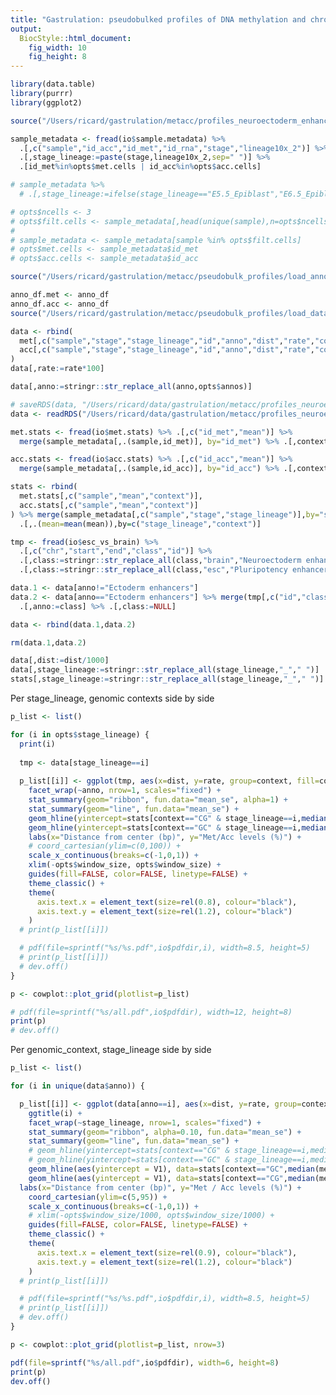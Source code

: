 ```yaml
---
title: "Gastrulation: pseudobulked profiles of DNA methylation and chromatin accessibility"
output: 
  BiocStyle::html_document: 
    fig_width: 10
    fig_height: 8
---
```


```r
library(data.table)
library(purrr)
library(ggplot2)
```

<!-- Define I/O and options -->
```r
source("/Users/ricard/gastrulation/metacc/profiles_neuroectoderm_enhancers/load_settings.R")
```

<!-- Load sample metadata -->
```r
sample_metadata <- fread(io$sample.metadata) %>%
  .[,c("sample","id_acc","id_met","id_rna","stage","lineage10x_2")] %>%
  .[,stage_lineage:=paste(stage,lineage10x_2,sep=" ")] %>%
  .[id_met%in%opts$met.cells | id_acc%in%opts$acc.cells]
```

<!-- Merge E5.5 and E6.5 epiblast -->
```r
# sample_metadata %>% 
  # .[,stage_lineage:=ifelse(stage_lineage=="E5.5_Epiblast","E6.5_Epiblast",stage_lineage)]
```

<!-- (ONLY FOR TESTING) Subset cells to reduce memory burden -->
```r
# opts$ncells <- 3
# opts$filt.cells <- sample_metadata[,head(unique(sample),n=opts$ncells),by="stage_lineage"] %>% .$V1
# 
# sample_metadata <- sample_metadata[sample %in% opts$filt.cells]
# opts$met.cells <- sample_metadata$id_met
# opts$acc.cells <- sample_metadata$id_acc
```

<!-- Load genomic contexts -->
```r
source("/Users/ricard/gastrulation/metacc/pseudobulk_profiles/load_annotations.R")
```

<!-- Load data -->
```r
anno_df.met <- anno_df
anno_df.acc <- anno_df
source("/Users/ricard/gastrulation/metacc/pseudobulk_profiles/load_data.R")
```

<!-- Merge DNA methylation and chromatin acessibility data -->
```r
data <- rbind(
  met[,c("sample","stage","stage_lineage","id","anno","dist","rate","context")],
  acc[,c("sample","stage","stage_lineage","id","anno","dist","rate","context")]
)
data[,rate:=rate*100]
```

<!-- Rename genomic contexts -->
```r
data[,anno:=stringr::str_replace_all(anno,opts$annos)]
```

```r
# saveRDS(data, "/Users/ricard/data/gastrulation/metacc/profiles_neuroectoderm_enhancers/data.rds")
data <- readRDS("/Users/ricard/data/gastrulation/metacc/profiles_neuroectoderm_enhancers/data.rds")
```

<!-- Load genome-wide global methylation and accessibility rates -->
```r
met.stats <- fread(io$met.stats) %>% .[,c("id_met","mean")] %>%
  merge(sample_metadata[,.(sample,id_met)], by="id_met") %>% .[,context:="CG"]

acc.stats <- fread(io$acc.stats) %>% .[,c("id_acc","mean")] %>%
  merge(sample_metadata[,.(sample,id_acc)], by="id_acc") %>% .[,context:="GC"]

stats <- rbind(
  met.stats[,c("sample","mean","context")],
  acc.stats[,c("sample","mean","context")]
) %>% merge(sample_metadata[,c("sample","stage","stage_lineage")],by="sample") %>%
  .[,.(mean=mean(mean)),by=c("stage_lineage","context")]
```

<!-- Split ectoderm enhancers into Midbrain or Pluripotency -->
```r
tmp <- fread(io$esc_vs_brain) %>% 
  .[,c("chr","start","end","class","id")] %>%
  .[,class:=stringr::str_replace_all(class,"brain","Neuroectoderm enhancers")] %>%
  .[,class:=stringr::str_replace_all(class,"esc","Pluripotency enhancers")]

data.1 <- data[anno!="Ectoderm enhancers"]
data.2 <- data[anno=="Ectoderm enhancers"] %>% merge(tmp[,c("id","class")], by="id") %>% 
  .[,anno:=class] %>% .[,class:=NULL]

data <- rbind(data.1,data.2)

rm(data.1,data.2)
```

```r
data[,dist:=dist/1000]
data[,stage_lineage:=stringr::str_replace_all(stage_lineage,"_"," ")]
stats[,stage_lineage:=stringr::str_replace_all(stage_lineage,"_"," ")]
```


<!-- Plot joint methylation and accessibility profiles -->

Per stage_lineage, genomic contexts side by side
```r
p_list <- list()

for (i in opts$stage_lineage) {
  print(i)
  
  tmp <- data[stage_lineage==i]
  
  p_list[[i]] <- ggplot(tmp, aes(x=dist, y=rate, group=context, fill=context, color=context)) +
    facet_wrap(~anno, nrow=1, scales="fixed") +
    stat_summary(geom="ribbon", fun.data="mean_se", alpha=1) +
    stat_summary(geom="line", fun.data="mean_se") +
    geom_hline(yintercept=stats[context=="CG" & stage_lineage==i,median(mean,na.rm=T)], color="#F37A71", linetype="dashed", alpha=0.75, size=0.75) +
    geom_hline(yintercept=stats[context=="GC" & stage_lineage==i,median(mean,na.rm=T)], color="#00BFC4", linetype="dashed", alpha=0.75, size=0.75) +
    labs(x="Distance from center (bp)", y="Met/Acc levels (%)") +
    # coord_cartesian(ylim=c(0,100)) +
    scale_x_continuous(breaks=c(-1,0,1)) +
    xlim(-opts$window_size, opts$window_size) +
    guides(fill=FALSE, color=FALSE, linetype=FALSE) +
    theme_classic() +
    theme(
      axis.text.x = element_text(size=rel(0.8), colour="black"),
      axis.text.y = element_text(size=rel(1.2), colour="black")
    )
  # print(p_list[[i]])

  # pdf(file=sprintf("%s/%s.pdf",io$pdfdir,i), width=8.5, height=5)
  # print(p_list[[i]])
  # dev.off()
}
```

```r
p <- cowplot::plot_grid(plotlist=p_list)

# pdf(file=sprintf("%s/all.pdf",io$pdfdir), width=12, height=8)
print(p)
# dev.off()
```

Per genomic_context, stage_lineage side by side
```r
p_list <- list()

for (i in unique(data$anno)) {

  p_list[[i]] <- ggplot(data[anno==i], aes(x=dist, y=rate, group=context, fill=context, color=context)) +
    ggtitle(i) +
    facet_wrap(~stage_lineage, nrow=1, scales="fixed") +
    stat_summary(geom="ribbon", alpha=0.10, fun.data="mean_se") +
    stat_summary(geom="line", fun.data="mean_se") +
    # geom_hline(yintercept=stats[context=="CG" & stage_lineage==i,median(mean,na.rm=T)], color="#F37A71", linetype="dashed", alpha=0.75, size=0.75) +
    # geom_hline(yintercept=stats[context=="GC" & stage_lineage==i,median(mean,na.rm=T)], color="#00BFC4", linetype="dashed", alpha=0.75, size=0.75) +
    geom_hline(aes(yintercept = V1), data=stats[context=="GC",median(mean,na.rm=T),by="stage_lineage"], color="#00BFC4", linetype="dashed", alpha=0.75, size=0.75) +
    geom_hline(aes(yintercept = V1), data=stats[context=="CG",median(mean,na.rm=T),by="stage_lineage"], color="#F37A71", linetype="dashed", alpha=0.75, size=0.75) +
  labs(x="Distance from center (bp)", y="Met / Acc levels (%)") +
    coord_cartesian(ylim=c(5,95)) +
    scale_x_continuous(breaks=c(-1,0,1)) +
    # xlim(-opts$window_size/1000, opts$window_size/1000) +
    guides(fill=FALSE, color=FALSE, linetype=FALSE) +
    theme_classic() +
    theme(
      axis.text.x = element_text(size=rel(0.9), colour="black"),
      axis.text.y = element_text(size=rel(1.2), colour="black")
    )
  # print(p_list[[i]])

  # pdf(file=sprintf("%s/%s.pdf",io$pdfdir,i), width=8.5, height=5)
  # print(p_list[[i]])
  # dev.off()
}
```

```r
p <- cowplot::plot_grid(plotlist=p_list, nrow=3)

pdf(file=sprintf("%s/all.pdf",io$pdfdir), width=6, height=8)
print(p)
dev.off()
```

